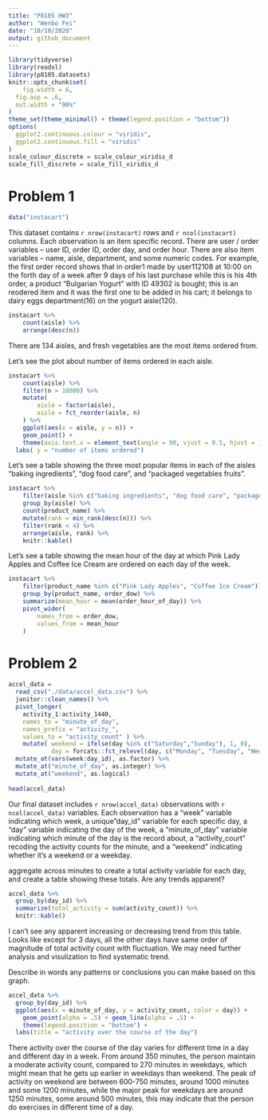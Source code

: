 ```yaml
---
title: "P8105 HW3"
author: "Wenbo Fei"
date: "10/10/2020"
output: github_document
---
```


```r
library(tidyverse)
library(readxl)
library(p8105.datasets)
knitr::opts_chunk$set(
	fig.width = 6, 
  fig.asp = .6,
  out.width = "90%"
)
theme_set(theme_minimal() + theme(legend.position = "bottom"))
options(
  ggplot2.continuous.colour = "viridis",
  ggplot2.continuous.fill = "viridis"
)
scale_colour_discrete = scale_colour_viridis_d
scale_fill_discrete = scale_fill_viridis_d
```

# Problem 1

```r
data("instacart")
```

This dataset contains `r nrow(instacart)` rows and `r ncol(instacart)` columns.  Each observation is an item specific record. There are user / order variables -- user ID, order ID, order day, and order hour. There are also item variables -- name, aisle, department, and some numeric codes. For example, the first order record shows that in order1 made by user112108 at 10:00 on the forth day of a week after 9 days of his last purchase while this is his 4th order, a product "Bulgarian Yogurt" with ID 49302 is bought; this is an reodered item and it was the first one to be added in his cart; it belongs to dairy eggs department(16) on the yogurt aisle(120).

```r
instacart %>% 
	count(aisle) %>% 
	arrange(desc(n))
```

There are 134 aisles, and fresh vegetables are the most items ordered from.

Let's see the plot about number of items ordered in each aisle.

```r
instacart %>% 
	count(aisle) %>% 
	filter(n > 10000) %>% 
	mutate(
		aisle = factor(aisle),
		aisle = fct_reorder(aisle, n)
	) %>% 
	ggplot(aes(x = aisle, y = n)) + 
	geom_point() + 
	theme(axis.text.x = element_text(angle = 90, vjust = 0.5, hjust = 1)) +
  labs( y = "number of items ordered")
```

Let's see a table showing the three most popular items in each of the aisles “baking ingredients”, “dog food care”, and “packaged vegetables fruits”.

```r
instacart %>% 
	filter(aisle %in% c("baking ingredients", "dog food care", "packaged vegetables fruits")) %>% 
	group_by(aisle) %>% 
	count(product_name) %>% 
	mutate(rank = min_rank(desc(n))) %>% 
	filter(rank < 4) %>% 
	arrange(aisle, rank) %>% 
	knitr::kable()
```

Let's see a table showing the mean hour of the day at which Pink Lady Apples and Coffee Ice Cream are ordered on each day of the week.

```r
instacart %>% 
	filter(product_name %in% c("Pink Lady Apples", "Coffee Ice Cream")) %>% 
	group_by(product_name, order_dow) %>% 
	summarize(mean_hour = mean(order_hour_of_day)) %>% 
	pivot_wider(
		names_from = order_dow,
		values_from = mean_hour
	)
```

# Problem 2
```r
accel_data = 
  read_csv("./data/accel_data.csv") %>%
  janitor::clean_names() %>%
  pivot_longer(
    activity_1:activity_1440,
    names_to = "minute_of_day",
    names_prefix = "activity_",
    values_to = "activity_count" ) %>%
    mutate( weekend = ifelse(day %in% c("Saturday","Sunday"), 1, 0),
            day = forcats::fct_relevel(day, c("Monday", "Tuesday", "Wednesday", "Thursday", "Friday", "Saturday", "Sunday"))) %>%
  mutate_at(vars(week:day_id), as.factor) %>%
  mutate_at("minute_of_day", as.integer) %>%
  mutate_at("weekend", as.logical) 
  
head(accel_data)
```

Our final dataset includes `r nrow(accel_data)` observations with `r ncol(accel_data)` variables. Each observation has a "week" variable indicating which week, a unique"day_id" variable for each specific day, a "day" variable indicating the day of the week, a "minute_of_day" variable indicating which minute of the day is the record about, a "activity_court" recoding the activity counts for the minute, and a "weekend" indicating whether it's a weekend or a weekday.

aggregate across minutes to create a total activity variable for each day, and create a table showing these totals. Are any trends apparent?

```r
accel_data %>%
  group_by(day_id) %>%
  summarize(total_activity = sum(activity_count)) %>%
  knitr::kable()
```
I can't see any apparent increasing or decreasing trend from this table. Looks like except for 3 days, all the other days have same order of magnitude of total activity count with fluctuation. We may need further analysis and visulization to find systematic trend.

Describe in words any patterns or conclusions you can make based on this graph.
```r
accel_data %>%
  group_by(day_id) %>%
  ggplot(aes(x = minute_of_day, y = activity_count, color = day)) + 
    geom_point(alpha = .5) + geom_line(alpha = .5) + 
    theme(legend.position = "bottom") +
  labs(title = "activity over the course of the day")
```

There activity over the course of the day varies for different time in a day and different day in a week. From around 350 minutes, the person maintain a moderate activity count, compared to 270 minutes in weekdays, which might mean that he gets up earlier in weekdays than weekend. The peak of activity on weekend are between 600-750 minutes, around 1000 minutes and some 1200 minutes, while the major peak for weekdays are around 1250 minutes, some around 500 minutes, this may indicate that the person do exercises in different time of a day.


